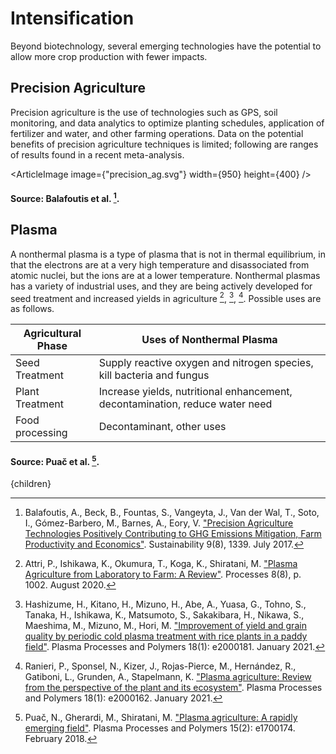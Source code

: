 


# Intensification

Beyond biotechnology, several emerging technologies have the potential to allow more crop production with fewer impacts.

## Precision Agriculture
Precision agriculture is the use of technologies such as GPS, soil monitoring, and data analytics to optimize planting schedules, application of fertilizer and water, and other farming operations. Data on the potential benefits of precision agriculture techniques is limited; following are ranges of results found in a recent meta-analysis.

<ArticleImage image={"precision_ag.svg"} width={950} height={400} />
#### Source: Balafoutis et al. [^2].

<ResearchAndDevelopmentInPrecisionAgricultureSolution />

## Plasma
A nonthermal plasma is a type of plasma that is not in thermal equilibrium, in that the electrons are at a very high temperature and disassociated from atomic nuclei, but the ions are at a lower temperature. Nonthermal plasmas has a variety of industrial uses, and they are being actively developed for seed treatment and increased yields in agriculture [^1], [^3], [^5]. Possible uses are as follows.

| Agricultural Phase | Uses of Nonthermal Plasma |
| --- | --- |
| Seed Treatment | Supply reactive oxygen and nitrogen species, kill bacteria and fungus |
| Plant Treatment | Increase yields, nutritional enhancement, decontamination, reduce water need |
| Food processing | Decontaminant, other uses |
#### Source: Puač et al. [^4].

<ResearchAndDevelopmentInTheUseOfPlasmaSolution />

[^1]: Attri, P., Ishikawa, K., Okumura, T., Koga, K., Shiratani, M. ["Plasma Agriculture from Laboratory to Farm: A Review"](https://www.mdpi.com/2227-9717/8/8/1002). Processes 8(8), p. 1002. August 2020.

[^2]: Balafoutis, A., Beck, B., Fountas, S., Vangeyta, J., Van der Wal, T., Soto, I., Gómez-Barbero, M., Barnes, A., Eory, V. ["Precision Agriculture Technologies Positively Contributing to GHG Emissions Mitigation, Farm Productivity and Economics"](https://www.mdpi.com/2071-1050/9/8/1339). Sustainability 9(8), 1339. July 2017.

[^3]: Hashizume, H., Kitano, H., Mizuno, H., Abe, A., Yuasa, G., Tohno, S., Tanaka, H., Ishikawa, K., Matsumoto, S., Sakakibara, H., Nikawa, S., Maeshima, M., Mizuno, M., Hori, M. ["Improvement of yield and grain quality by periodic cold plasma treatment with rice plants in a paddy field"](https://onlinelibrary.wiley.com/doi/epdf/10.1002/ppap.202000181). Plasma Processes and Polymers 18(1): e2000181. January 2021.

[^4]: Puač, N., Gherardi, M., Shiratani, M. ["Plasma agriculture: A rapidly emerging field"](https://onlinelibrary.wiley.com/doi/10.1002/ppap.201700174). Plasma Processes and Polymers 15(2): e1700174. February 2018.

[^5]: Ranieri, P., Sponsel, N., Kizer, J., Rojas-Pierce, M., Hernández, R., Gatiboni, L., Grunden, A., Stapelmann, K. ["Plasma agriculture: Review from the perspective of the plant and its ecosystem"](https://onlinelibrary.wiley.com/doi/epdf/10.1002/ppap.202000162). Plasma Processes and Polymers 18(1): e2000162. January 2021.

  <Article 
    focusAreaUrl={focusAreaUrl} 
    hierarchy={hierarchy} 
    site={site}
  >
    {children}
  </Article>